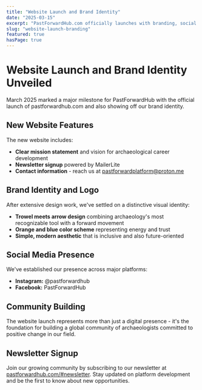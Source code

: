 ```yaml
---
title: "Website Launch and Brand Identity"
date: "2025-03-15"
excerpt: "PastForwardHub.com officially launches with branding, social media presence, and newsletter signup possibility."
slug: "website-launch-branding"
featured: true
hasPage: true
---
```


# Website Launch and Brand Identity Unveiled

March 2025 marked a major milestone for PastForwardHub with the official launch of pastforwardhub.com and also showing off our brand identity.

## New Website Features

The new website includes:

- **Clear mission statement** and vision for archaeological career development
- **Newsletter signup** powered by MailerLite
- **Contact information** - reach us at pastforwardplatform@proton.me

## Brand Identity and Logo

After extensive design work, we've settled on a distinctive visual identity:

- **Trowel meets arrow design** combining archaeology's most recognizable tool with a forward movement
- **Orange and blue color scheme** representing energy and trust
- **Simple, modern aesthetic** that is inclusive and also future-oriented

## Social Media Presence

We've established our presence across major platforms:

- **Instagram:** @pastforwardhub
- **Facebook:** PastForwardHub

## Community Building

The website launch represents more than just a digital presence - it's the foundation for building a global community of archaeologists committed to positive change in our field.

## Newsletter Signup

Join our growing community by subscribing to our newsletter at [pastforwardhub.com/#newsletter](https://pastforwardhub.com/#newsletter). Stay updated on platform development and be the first to know about new opportunities.
